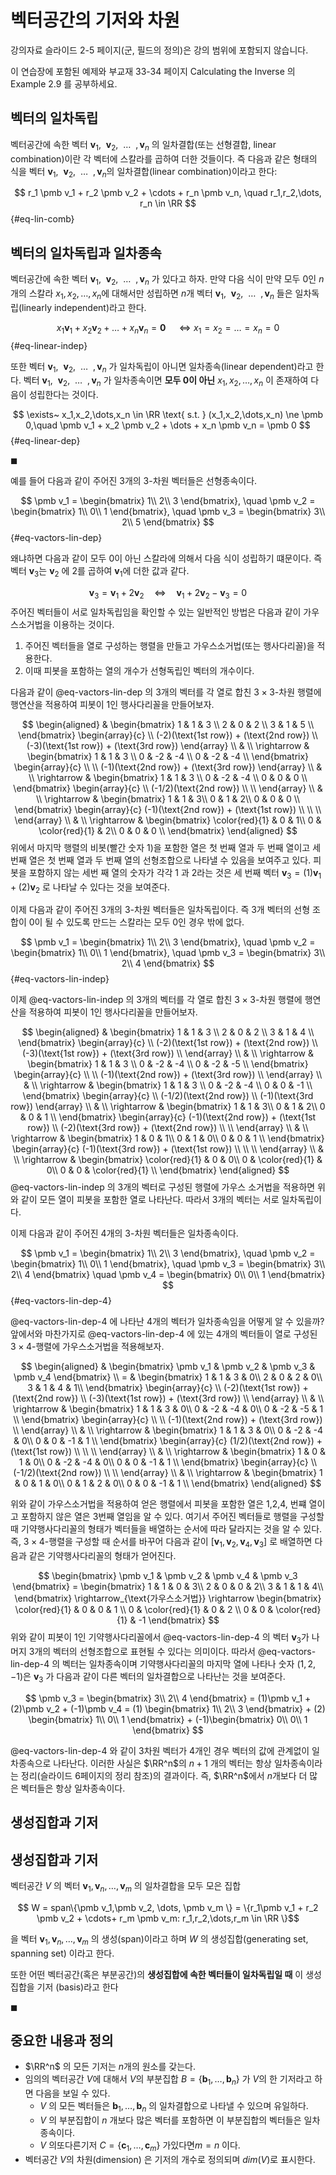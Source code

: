 # 벡터공간의 기저와 차원 {#vector_space_base}

::: callout-note
강의자료 슬라이드 2-5 페이지(군, 필드의 정의)은 강의 범위에 포함되지 않습니다.

이 연습장에 포함된 예제와 부교재 33-34 페이지 Calculating the Inverse 의 Example 2.9 를 공부하세요.
:::


## 벡터의 일차독립

벡터공간에 속한 벡터 $\pmb v_1, ~~ \pmb v_2, ~~\dots ~~, \pmb v_n$ 의  일차결합(또는 선형결합, linear combination)이란 각 벡터에 스칼라를 곱하여 더한 것들이다. 즉 다음과 같은 형태의 식을 벡터 $\pmb v_1, ~~ \pmb v_2, ~~\dots ~~, \pmb v_n$의 일차결합(linear combination)이라고 한다:

$$ r_1 \pmb v_1 + r_2 \pmb v_2 + \cdots + r_n \pmb v_n, \quad r_1,r_2,\dots, r_n \in \RR $$ {#eq-lin-comb}


::: {#def-linear-indep}

## 벡터의 일차독립과 일차종속

벡터공간에 속한 벡터 $\pmb v_1, ~~ \pmb v_2, ~~\dots ~~, \pmb v_n$ 가 있다고 하자. 만약 다음 식이  만약 모두 $0$인  $n$개의 스칼라 $x_1,x_2,\dots,x_n$에 대해서만 성립하면 $n$개 벡터 $\pmb v_1, ~~ \pmb v_2, ~~\dots ~~, \pmb v_n$ 들은 일차독립(linearly independent)라고 한다.

$$
x_1 \pmb v_1 + x_2 \pmb v_2 + \dots + x_n \pmb v_n = \pmb 0 \quad \Longleftrightarrow
x_1 = x_2 = \dots = x_n =0
$$ {#eq-linear-indep}

또한 벡터 $\pmb v_1, ~~ \pmb v_2, ~~\dots ~~, \pmb v_n$ 가 일차독립이 아니면 일차종속(linear dependent)라고 한다. 벡터 $\pmb v_1, ~~ \pmb v_2, ~~\dots ~~, \pmb v_n$ 가 일차종속이면 **모두 0이 아닌**  $x_1,x_2,\dots,x_n$ 이 존재하여 다음이 성립한다는 것이다.

$$
\exists~ x_1,x_2,\dots,x_n \in \RR \text{ s.t. } (x_1,x_2,\dots,x_n) \ne \pmb 0,\quad  \pmb v_1 + x_2 \pmb v_2 + \dots + x_n \pmb v_n = \pmb 0 
$$ {#eq-linear-dep}

$\blacksquare$

:::



예를 들어 다음과 같이 주어진 3개의 3-차원 벡터들은 선형종속이다.

$$
\pmb v_1 =
\begin{bmatrix}
1\\
2\\
3
\end{bmatrix},
\quad
\pmb v_2 =
\begin{bmatrix}
1\\
0\\
1
\end{bmatrix},
\quad
\pmb v_3 =
\begin{bmatrix}
3\\
2\\
5
\end{bmatrix}
$$ {#eq-vactors-lin-dep}


왜냐하면 다음과 같이 모두 0이 아닌 스칼라에 의해서 다음 식이 성립하기 떄문이다. 즉
벡터 $\pmb v_3$는 $\pmb v_2$ 에 2를 곱하여 $\pmb v_1$에 더한 값과 같다.


$$ 
\pmb v_3 = \pmb v_1 + 2 \pmb v_2 \quad \Longleftrightarrow \quad    \pmb v_1 + 2 \pmb v_2 -\pmb v_3 = 0 
$$
주어진 벡터들이 서로 일차독립임을 확인할 수 있는 일반적인 방법은 다음과 같이 가우스소거법을 이용하는 것이다. 

1. 주어진 벡터들을 열로 구성하는 행렬을 만들고 가우스소거법(또는 행사다리꼴)을 적용한다.
2. 이때 피봇을 포함하는 열의 개수가 선형독립인 벡터의 개수이다.    

다음과 같이 @eq-vactors-lin-dep 의 3개의 벡터를 각 열로 합친 $3 \times 3$-차원 행렬에 행연산을  적용하여 피봇이 1인 행사다리꼴을 만들어보자.


$$
\begin{aligned}
& 
\begin{bmatrix}
1 & 1 & 3 \\
2 & 0 & 2 \\
3 & 1 & 5 \\
\end{bmatrix}
\begin{array}{c}
\\
(-2)(\text{1st row}) + (\text{2nd row}) \\
(-3)(\text{1st row}) + (\text{3rd row}) 
\end{array} \\
& \\
\rightarrow
& 
\begin{bmatrix}
1 & 1 & 3 \\
0 & -2 & -4 \\
0 & -2 & -4  \\
\end{bmatrix}
\begin{array}{c}
\\
\\
(-1)(\text{2nd row}) + (\text{3rd row}) 
\end{array} \\
& \\
\rightarrow
& 
\begin{bmatrix}
1 & 1 & 3 \\
0 & -2 & -4 \\
0 & 0 & 0  \\
\end{bmatrix}
\begin{array}{c}
\\
(-1/2)(\text{2nd row})  \\
\\
\end{array} \\
& \\
\rightarrow
& 
\begin{bmatrix}
1 & 1 & 3\\
0 & 1 & 2\\
0 & 0 & 0 \\
\end{bmatrix}
\begin{array}{c}
(-1)(\text{2nd row}) + (\text{1st row})  \\
\\
\\
\end{array} \\
& \\
\rightarrow
& 
\begin{bmatrix}
\color{red}{1} & 0 & 1\\
0 & \color{red}{1} & 2\\
0 & 0 & 0 \\
\end{bmatrix}
\end{aligned}
$$
위에서 마지막 행렬의 비봇(빨간 숫자 1)을 포함한 열은 첫 번째 열과 두 번째 열이고 세 번째 열은 첫 번째 열과 두 번째 열의  선형조합으로 나타낼 수 있음을 보여주고 있다. 피봇을 포함하지 않는 세번 째 열의 숫자가 각각 1 과 2라는 것은 세 번째 벡터 $\pmb v_3=(1)\pmb v_1 + (2) \pmb v_2$ 로 나타날 수 있다는 것을 보여준다. 

이제 다음과 같이 주어진 3개의 3-차원 벡터들은 일차독립이다. 즉 3개 벡터의 선형 조합이 0이 될 수 있도록 만드는 스칼라는 모두 0인 경우 밖에 없다.

$$
\pmb v_1 =
\begin{bmatrix}
1\\
2\\
3
\end{bmatrix},
\quad
\pmb v_2 =
\begin{bmatrix}
1\\
0\\
1
\end{bmatrix},
\quad
\pmb v_3 =
\begin{bmatrix}
3\\
2\\
4
\end{bmatrix}
$$ {#eq-vactors-lin-indep}

이제 @eq-vactors-lin-indep 의 3개의 벡터를 각 열로 합친 $3 \times 3$-차원 행렬에 행연산을  적용하여 피봇이 1인 행사다리꼴을 만들어보자.

$$
\begin{aligned}
& 
\begin{bmatrix}
1 & 1 & 3 \\
2 & 0 & 2 \\
3 & 1 & 4 \\
\end{bmatrix}
\begin{array}{c}
\\
(-2)(\text{1st row}) + (\text{2nd row}) \\
(-3)(\text{1st row}) + (\text{3rd row}) \\
\end{array} \\
& \\
\rightarrow
& 
\begin{bmatrix}
1 & 1 & 3 \\
0 & -2 & -4 \\
0 & -2 & -5  \\
\end{bmatrix}
\begin{array}{c}
\\
\\
(-1)(\text{2nd row}) + (\text{3rd row}) \\
\end{array} \\
& \\
\rightarrow
& 
\begin{bmatrix}
1 & 1 & 3 \\
0 & -2 & -4 \\
0 & 0 & -1  \\
\end{bmatrix}
\begin{array}{c}
\\
(-1/2)(\text{2nd row})  \\
(-1)(\text{3rd row})
\end{array} \\
& \\
\rightarrow
& 
\begin{bmatrix}
1 & 1 & 3\\
0 & 1 & 2\\
0 & 0 & 1 \\
\end{bmatrix}
\begin{array}{c}
(-1)(\text{2nd row}) + (\text{1st row})  \\
(-2)(\text{3rd row}) + (\text{2nd row})
\\
\\
\end{array} \\
& \\
\rightarrow
& 
\begin{bmatrix}
1 & 0 & 1\\
0 & 1 & 0\\
0 & 0 & 1 \\
\end{bmatrix}
\begin{array}{c}
(-1)(\text{3rd row}) + (\text{1st row})  \\
\\
\\
\end{array} \\
& \\
\rightarrow
& 
\begin{bmatrix}
\color{red}{1} & 0 & 0\\
0 & \color{red}{1} & 0\\
0 & 0 & \color{red}{1} \\
\end{bmatrix}
\end{aligned}
$$
@eq-vactors-lin-indep 의 3개의 벡터로 구성된 행렬에 가우스 소거법을 적용하면 위와 같이 모든 열이 피봇을 포함한 열로 나타난다. 따라서 3개의 벡터는 서로 일차독립이다.


이제 다음과 같이 주어진 4개의 3-차원 벡터들은 일차종속이다. 

$$
\pmb v_1 =
\begin{bmatrix}
1\\
2\\
3
\end{bmatrix},
\quad
\pmb v_2 =
\begin{bmatrix}
1\\
0\\
1
\end{bmatrix},
\quad
\pmb v_3 =
\begin{bmatrix}
3\\
2\\
4
\end{bmatrix}
\quad
\pmb v_4 =
\begin{bmatrix}
0\\
0\\
1
\end{bmatrix}
$$ {#eq-vactors-lin-dep-4}

@eq-vactors-lin-dep-4 에 나타난 4개의 벡터가 일차종속임을 어떻게 알 수 있을까? 앞에서와 마찬가지로 @eq-vactors-lin-dep-4 에 있는 4개의 벡터들이 열로 구성된 $3 \times 4$-행렬에 가우스소거법을 적용해보자.

$$
\begin{aligned}
& 
\begin{bmatrix}
 \pmb v_1 & \pmb v_2 & \pmb v_3 & \pmb v_4
\end{bmatrix}
\\
=
& 
\begin{bmatrix}
1 & 1 & 3 & 0\\
2 & 0 & 2 & 0\\
3 & 1 & 4 & 1\\
\end{bmatrix}
\begin{array}{c}
\\
(-2)(\text{1st row}) + (\text{2nd row}) \\
(-3)(\text{1st row}) + (\text{3rd row}) \\
\end{array} \\
& \\
\rightarrow
& 
\begin{bmatrix}
1 & 1 & 3 & 0\\
0 & -2 & -4 & 0\\
0 & -2 & -5 & 1 \\
\end{bmatrix}
\begin{array}{c}
\\
\\
(-1)(\text{2nd row}) + (\text{3rd row}) \\
\end{array} \\
& \\
\rightarrow
& 
\begin{bmatrix}
1 & 1 & 3 & 0\\
0 & -2 & -4 & 0\\
0 & 0 & -1 & 1 \\
\end{bmatrix}
\begin{array}{c}
(1/2)(\text{2nd row}) + (\text{1st row}) \\
\\
\\
\end{array} \\
& \\
\rightarrow
& 
\begin{bmatrix}
1 & 0 & 1 & 0\\
0 & -2 & -4 & 0\\
0 & 0 & -1 & 1 \\
\end{bmatrix}
\begin{array}{c}
\\
(-1/2)(\text{2nd row}) \\
\\
\end{array} \\
& \\
\rightarrow
& 
\begin{bmatrix}
1 & 0 & 1 & 0\\
0 & 1 & 2 & 0\\
0 & 0 & -1 & 1 \\
\end{bmatrix}
\end{aligned}
$$

위와 같이 가우스소거법을 적용하여 얻은 행렬에서 피봇을 포함한 열은 1,2,4, 번쨰 열이고 포함하지 않은 열은  3번째 열임을 알 수 있다. 여기서 주어진 벡터들로 행렬을 구성할 때 기약행사다리꼴의 형태가 벡터들을 배열하는 순서에 따라 달라지는 것을 알 수 있다. 즉, $3 \times 4$-행렬을 구성할 때 순서를 바꾸어 다음과 같이 $[\pmb v_1 , \pmb v_2 , \pmb v_4, \pmb v_3]$ 로 배열하면 다음과 같은 기약행사다리꼴의 형태가 얻어진다.

$$
\begin{bmatrix}
 \pmb v_1 & \pmb v_2 & \pmb v_4 & \pmb v_3
\end{bmatrix}
=
\begin{bmatrix}
1 & 1 & 0 & 3\\
2 & 0 & 0 & 2\\
3 & 1 & 1 & 4\\
\end{bmatrix}
\rightarrow_{\text{가우스소거법}} \rightarrow
\begin{bmatrix}
\color{red}{1} & 0 & 0 & 1 \\
0 & \color{red}{1} & 0 & 2 \\
0 & 0 &  \color{red}{1} & -1  
\end{bmatrix}
$$
위와 같이 피봇이 1인 기약행사다리꼴에서  @eq-vactors-lin-dep-4 의 벡터 $\pmb v_3$가 나머지 3개의 벡터의 선형조합으로 표현될 수 있다는 의미이다. 따라서 @eq-vactors-lin-dep-4 의 벡터는 일차종속이며
기약행사다리꼴의 마지막 열에 나타나 숫자 $(1,2,-1)$은 $\pmb v_3$ 가 다음과 같이 다른 벡터의 일차결합으로 나타난는 것을 보여준다.

$$ \pmb v_3 = \begin{bmatrix}
3\\
2\\
4
\end{bmatrix}
= (1)\pmb v_1 +  (2)\pmb v_2 +  (-1)\pmb v_4 
= (1)
\begin{bmatrix}
1\\
2\\
3
\end{bmatrix}
+
(2)
\begin{bmatrix}
1\\
0\\
1
\end{bmatrix}
+
(-1)\begin{bmatrix}
0\\
0\\
1
\end{bmatrix}
$$

@eq-vactors-lin-dep-4 와 같이 3차원 벡터가 4개인 경우 벡터의 값에 관계없이 일차종속으로 나타난다.
이러한 사실은 $\RR^n$의 $n+1$ 개의 벡터는 항상 일차종속이라는 정리(슬라이드 6페이지의 정리 참조)의 결과이다. 즉, $\RR^n$에서 $n$개보다 더 많은 벡터들은 항상 일차종속이다.


## 생성집합과 기저


::: {#def-generating-set}

## 생성집합과 기저

벡터공간 $V$ 의 벡터 $\pmb v_1,\pmb v_n, \dots, \pmb v_m$ 의 일차결합을 모두 모은 집합

$$ W = span\{\pmb v_1,\pmb v_2, \dots, \pmb v_m \} = \{r_1\pmb v_1 + r_2 \pmb v_2 + \cdots+ r_m \pmb v_m:
r_1,r_2,\dots,r_m \in \RR \}$$

을 벡터 $\pmb v_1,\pmb v_n, \dots, \pmb v_m$ 의 생성(span)이라고 하며 $W$ 의 생성집합(generating set, spanning set) 이라고 한다.

또한 어떤 벡터공간(혹은 부분공간)의 **생성집합에 속한 벡터들이 일차독립일 때** 이 생성집합을 기저 (basis)라고 한다

$\blacksquare$

:::




## 중요한 내용과 정의

- $\RR^n$ 의 모든 기저는 $n$개의 원소를 갖는다.
- 임의의 벡터공간 $V$에 대해서 $V$의 부분집합 $B = \{\pmb b_1,\dots,\pmb b_n\}$ 가 $V$의 한 기저라고 하면 다음을 보일 수 있다.
  + $V$ 의 모든 벡터들은 $\pmb b_1,\dots,\pmb b_n$ 의 일차결합으로 나타낼 수 있으며 유일하다.
  + $V$ 의 부분집합이 $n$ 개보다 많은 벡터를 포함하면 이 부분집합의 벡터들은 일차종속이다.
  + $V$ 의또다른기저 $C=\{\pmb c_1,\dots,\pmb c_m \}$ 가있다면$m=n$ 이다.

- 벡터공간 $V$의 차원(dimension) 은 기저의 개수로 정의되며 $dim(V)$로 표시한다.


